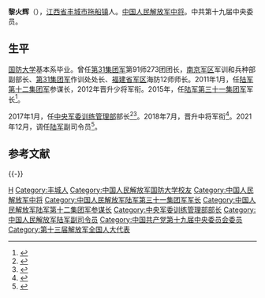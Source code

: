 {{中国人民解放军将领
| name = 黎火辉
| image name = 
| width = 
| job = 
| period =
| birthname = 
| other_names = 
| foreign_names =
| english_names =
| Sex = 男
| date of birth =
| place of birth =
| date of death =  
| place of death = 
| nationality = {{PRC}}
| residence = 
| languages = 
| height = 
| weight = 
| party = {{CPC}}
| rank = [[File:PLAGF-0719-LTG.png|25px]][[中国人民解放军中将|中国人民解放军中将]]
| spouse = 
| relatives = 
| educate = 
| past = 
| work =
| award = 
| rankrecord= 
}}'''黎火辉'''（{{bd|1963年|10月||}}），[[江西省|江西省]][[丰城市|丰城市]][[拖船镇|拖船镇]]人。[[中国人民解放军中将|中国人民解放军中将]]。中共第十九届中央委员。

==生平==
[[中国人民解放军国防大学|国防大学]]基本系毕业。曾任[[第31集团军|第31集团军]]第91师273团团长，[[中国人民解放军南京军区|南京军区]]军训和兵种部副部长、[[第31集团军|第31集团军]]作训处处长、[[中国人民解放军福建省军区|福建省军区]]海防12师师长。2011年1月，任[[中国人民解放军陆军第七十一集团军|陆军第十二集团军]]参谋长，2012年晋升少将军衔。2015年，任[[中国人民解放军陆军第七十三集团军|陆军第三十一集团军]]军长<ref>{{Cite web |url = http://news.qq.com/a/20150611/009172.htm?tu_biz=1.114.1.1 |title = 黎火辉少将升任31集团军军长 军部位于厦门 |author =  |date = 2015-06-11 |publisher = 腾讯 |language =  |accessdate =  |quote =  |archive-date = 2017-02-07 |archive-url = https://web.archive.org/web/20170207193607/http://news.qq.com/a/20150611/009172.htm?tu_biz=1.114.1.1 |dead-url = no }}</ref>。

2017年1月，任[[中央军委训练管理部|中央军委训练管理部]]部长<ref>{{cite news|title=黎火辉少将晋升副战区级，曾任陆军第31集团军军长|url=http://www.thepaper.cn/newsDetail_forward_1608918|accessdate=2017-02-06|work=澎湃新闻|archive-date=2017-02-08|archive-url=https://web.archive.org/web/20170208054744/http://www.thepaper.cn/newsDetail_forward_1608918|dead-url=no}}</ref><ref>{{Cite web|url =  http://www.thepaper.cn/newsDetail_forward_1611081|title =  第31集团军原军长黎火辉少将升任军委训练管理部部长|author =  |date =  2017-02-03|publisher =  澎湃新闻|language =  |accessdate =  |quote =  |archive-date =  2017-02-05|archive-url =  https://web.archive.org/web/20170205095930/http://www.thepaper.cn/newsDetail_forward_1611081|dead-url =  no}}</ref>。2018年7月，晋升中将军衔<ref>{{cite web |title=中央委员、军委训练管理部部长黎火辉晋升中将 |url=https://www.thepaper.cn/newsDetail_forward_2312411 |website=澎湃新闻 |accessdate=2018-08-01 |date=2018-08-01 |archive-date=2018-08-01 |archive-url=https://web.archive.org/web/20180801190559/https://www.thepaper.cn/newsDetail_forward_2312411 |dead-url=no }}</ref>。2021年12月，调任[[中国人民解放军陆军|陆军]]副司令员<ref>{{cite news |title=陆军举行晋升（授予）中将、少将军衔仪式 |accessdate=2022-01-19 |work=人民陆军报 |date=2021-12-23}}</ref>。

==参考文献==
{{Reflist|2}}

{{-}}
{{start box}}
{{s-mil|pla}}
{{s-before|[[郑和_(1958年)|郑和]]}}
{{s-title|[[中央军委训练管理部|中央军委训练管理部]]部长|2017年1月—2021年12月}}
{{s-after|[[王鹏_(1964年)|王鹏]]}}
{{s-before|[[马成效|马成效]]}}
{{s-title|[[中国人民解放军陆军第七十三集团军|中国人民解放军陆军第三十一集团军]]军长|2015年6月—2017年1月}}
{{s-after|[[胡中强|胡中强]]<small>（73集团军军长）</small>}}
{{end box}}

{{中华人民共和国现役中将}}
{{DEFAULTSORT:Li黎}}
[[Category:黎姓|H]]
[[Category:丰城人|Category:丰城人]]
[[Category:中国人民解放军国防大学校友|Category:中国人民解放军国防大学校友]]
[[Category:中国人民解放军中将|Category:中国人民解放军中将]]
[[Category:中国人民解放军陆军第三十一集团军军长|Category:中国人民解放军陆军第三十一集团军军长]]
[[Category:中国人民解放军陆军第十二集团军参谋长|Category:中国人民解放军陆军第十二集团军参谋长]]
[[Category:中央军委训练管理部部长|Category:中央军委训练管理部部长]]
[[Category:中国人民解放军陆军副司令员|Category:中国人民解放军陆军副司令员]]
[[Category:中国共产党第十九届中央委员会委员|Category:中国共产党第十九届中央委员会委员]]
[[Category:第十三届解放军全国人大代表|Category:第十三届解放军全国人大代表]]